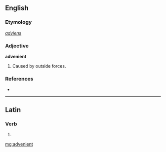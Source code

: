==English==

===Etymology===
{{etyl|la}} ''[[adviens]]''

===Adjective===
'''advenient'''

# {{obsolete}} Caused by outside forces.

===References===
* {{R:Webster 1913}}

----

==Latin==

===Verb===
{{la-verb-form|advenient}}

# {{conjugation of|[[advenio#Latin|adveniō]]||3|p|fut|act|ind}}

[[mg:advenient]]